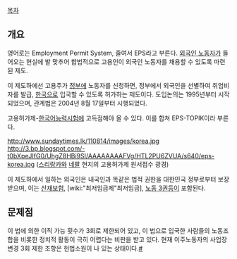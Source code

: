 [[목차]]
== 개요 ==
영어로는 Employment Permit System, 줄여서 EPS라고 부른다. [[외국인 노동자]]가 들어오는 현실에 발 맞추어 합법적으로 고용인이 외국인 노동자를 채용할 수 있도록 마련 된 제도.

이 제도하에선 고용주가 [[정부]]에 노동자를 신청하면, 정부에서 외국인을 선별하여 취업비자를 발급, [[한국]]으로 입국할 수 있도록 허가하는 제도이다. 도입논의는 1995년부터 시작되었으며, 관계법은 2004년 8월 17일부터 시행되었다. 

고용허가제-[[한국어능력시험]]에 고득점해야 올 수 있다. 이를 합쳐 EPS-TOPIK이라 부른다.

http://www.sundaytimes.lk/110814/images/korea.jpg
http://3.bp.blogspot.com/-t0bXpeJIfG0/UhgZ8HBi9SI/AAAAAAAAFVg/HTL2PU6ZVUA/s640/eps-korea.jpg
([[스리랑카]]와 [[네팔]] 현지의 고용허가제 원서접수 광경)

이 제도하에서 일하는 외국인은 내국인과 똑같은 법적 권한을 대한민국 정부로부터 보장받으며, 이는 [[산재보험]], [wiki:"최저임금제"최저임금], [[노동 3권]]등이 포함된다. 
== 문제점 ==
이 법에 의한 이직 가능 횟수가 3회로 제한되어 있고, 이 법으로 입국한 사람들의 노동조합을 비롯한 정치적 활동이 극히 어렵다는 비판을 받고 있다. 현재 이주노동자의 사업장 변경 3회 제한 조항은 헌법소원이 나 있는 상태이다.[http://www.newscham.net/news/view.php?board=news&nid=58806 #]



